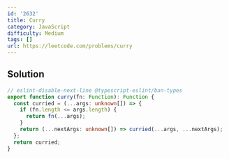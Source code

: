 ```yaml
---
id: '2632'
title: Curry
category: JavaScript
difficulty: Medium
tags: []
url: https://leetcode.com/problems/curry
---
```


## Solution

```typescript filename="solution.ts" copy
// eslint-disable-next-line @typescript-eslint/ban-types
export function curry(fn: Function): Function {
  const curried = (...args: unknown[]) => {
    if (fn.length <= args.length) {
      return fn(...args);
    }
    return (...nextArgs: unknown[]) => curried(...args, ...nextArgs);
  };
  return curried;
}
```

